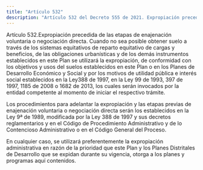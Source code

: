 ```yaml
---
title: "Artículo 532"
description: "Artículo 532 del Decreto 555 de 2021. Expropiación precedida de las etapas de enajenación voluntaria o negociación directa."
---
```


Artículo 532.Expropiación precedida de las etapas de enajenación voluntaria o negociación directa. Cuando no sea posible obtener suelo a través de los sistemas equitativos de reparto equitativo de cargas y beneficios, de las obligaciones urbanísticas y de los demás instrumentos establecidos en este Plan se utilizará la expropiación, de conformidad con los objetivos y usos del suelos establecidos en este Plan o en los Planes de Desarrollo Económico y Social y por los motivos de utilidad pública e interés social establecidos en la Ley388 de 1997, en la Ley 99 de 1993, 397 de 1997, 1185 de 2008 o 1682 de 2013, los cuales serán invocados por la entidad competente al momento de iniciar el respectivo trámite.
 
Los procedimientos para adelantar la expropiación y las etapas previas de enajenación voluntaria o negociación directa serán los establecidos en la Ley 9ª de 1989, modificada por la Ley 388 de 1997 y sus decretos reglamentarios y en el Código de Procedimiento Administrativo y de lo Contencioso Administrativo o en el Código General del Proceso.
 
En cualquier caso, se utilizará preferentemente la expropiación administrativa en razón de la prioridad que este Plan y los Planes Distritales de Desarrollo que se expidan durante su vigencia, otorga a los planes y programas aquí contenidos.